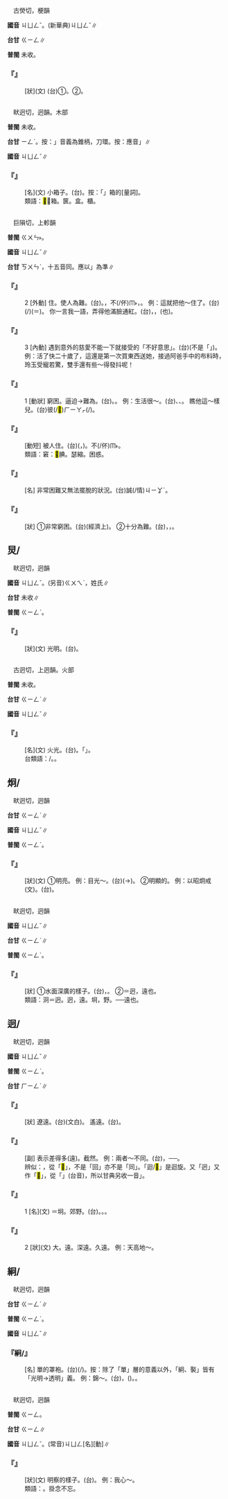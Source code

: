 
=={{ruby|冏|ㄐㄩㄥˇ}}==

　古熒切，梗韻

'''國音''' <rt>ㄐㄩㄥˇ</rt>。(新華典)<rt>ㄐㄩㄥˇ</rt>∥

'''台甘''' <rt>ㄍㄧㄥ</rt>{{ruby|、|ㄍㄧㄥˋ}}∥

'''普閩''' 未收。

    

==='''『{{ruby|冏|ㄐㄩㄥˇ}}』'''===
: [狀](文) (台)①{{ruby|光|ㄍㆭ}}{{ruby|光|ㄍㆭ}}。②{{ruby|光|ㄍㆲ}}{{ruby|明|ㆠㄧㄥˊ}}。
    

=={{ruby|<mark>&#xf9eb4;</mark>|ㄐㄩㄥˇ}}==

　畎迥切，迥韻。木部

'''普閩''' 未收。

'''台甘''' <rt>ㄧㄥˋ</rt>。按：{{ruby|「|ㄧㄥˋ}}」音義為錐柄，刀環。按：應音{{ruby|「|ㄍㄧㄥˋ}}」∥

'''國音''' <rt>ㄐㄩㄥˇ</rt>∥

    

==='''『{{ruby|<mark>&#xf9eb4;</mark>|ㄐㄩㄥˇ}}』'''===
: [名](文) 小箱子。(台){{ruby|細|ㄙㄨㆤ˪/ㄙㆤ˪}}{{ruby|腳|ㄎㄚ}}{{ruby|箱|ㄒㄧㆫ/ㄒㄧㆧ}}{{ruby|仔|ㄚ}}。按：「{{ruby|腳|ㄎㄚ}}」箱的[量詞]。
:類語：<mark>&#xf9eb4;</mark>：箱。篋。盒。櫃。
:
    

=={{ruby|窘|ㄐㄩㄥˇ}}==

　巨隕切，上軫韻

'''普閩''' <rt>ㄍㄨㄣ˫</rt>。

'''國音''' <rt>ㄐㄩㄥˇ</rt>∥

'''台甘''' <rt>ㄎㄨㄣˋ</rt>，十五音同。應以{{ruby|「|ㄎㄨㄣˋ}}{{ruby|、|ㄍㄨㄣˋ}}」為準∥

    

==='''『{{ruby|窘|ㄐㄩㄥˇ}}』'''===
:2  [外動] {{ruby|難|ㄋㄢˋ}}住。使人為難。(台){{ruby|使|ㄙㄨˋ}}{{ruby|人|ㄌㄤ˫}}{{ruby|感|ㄍㆰˋ}}{{ruby|覺|ㄍㄚㆶ}}{{ruby|歹|ㄆㄞˋ/ㄆㆮ}}{{ruby|勢|ㄙㆤ˪}}。{{ruby|歹|ㄆㄞˋ/ㄆㆮˋ}}{{ruby|做|ㄗㄨㆤ˪/ㄗㄜ˪}}{{ruby|人|ㄌㄤˊ}}，不(/伓)<rt>ㆬ˫</rt>{{ruby|知|ㄗㄞ}}{{ruby|<mark>&#xffa49;</mark>|ㆠㆤㆷ/ㆠㄨㆤㆷ ͘}}{{ruby|怎|ㄗㄨㆩˋ/ㄗㆮˋ}}{{ruby|樣|ㄧㆧ˫/ㄧㆫ˫}}{{ruby|應|ㄧㄥ˪}}{{ruby|付|ㄏㄨ˪}}，{{ruby|無|ㆠㄜˊ}}{{ruby|法|ㄏㄨㄚㆵ}}{{ruby|度|ㄉㆦ˫}}{{ruby|通|ㄊㄤ}}{{ruby|自|ㄗㄨ˫}}{{ruby|我|ㄫㆦˋ}}{{ruby|解|ㄍㄞˋ}}{{ruby|圍|ㄨㄧˊ}}。 例：這就把他～住了。(台){{ruby|汝|ㄌㄧˋ}}{{ruby|按|ㄢ˪}}{{ruby|爾|ㄋㄧ/ㄋㆤ}}({{ruby|做|ㄗㄨㆤ˪/ㄗㄜ˪}}/{{ruby|講|ㄍㆲˋ}}){{ruby|付|ㄏㆦ˫}}(＝{{ruby|害|ㄏㄞ˫}}){{ruby|伊|ㄧ}}{{ruby|真|ㄐㄧㄣ}}{{ruby|歹|ㄆㄞˋ/ㄆㆮˋ}}{{ruby|勢|ㄙㆤ˪}}。 你一言我一語，弄得他滿臉通紅。(台){{ruby|汝|ㄌㄧˋ}}{{ruby|一|ㄐㄧㆵ ͘}}{{ruby|句|ㄍㄨ˪}}，{{ruby|我|ㆣㄨㄚˋ}}{{ruby|亦|ㄧㄚㆷ ͘}}{{ruby|<mark>&#xf91c0;</mark>|ㄉㄠ˪}}{{ruby|一|ㄐㄧㆵ ͘}}{{ruby|句|ㄍㄨ˪}}，{{ruby|害|ㄏㄞ˫}}{{ruby|伊|ㄧ}}{{ruby|歹|ㄆㄞˋ/ㄆㆮˋ}}{{ruby|勢|ㄙㆤ˪}}({{ruby|窘|ㄐㄩㄥˇ}}也){{ruby|到|ㄍㄚㆷ}}{{ruby|一|ㄐㄧㆵ ͘}}{{ruby|個|ㆤˊ}}{{ruby|面|ㆠㄧㄣ˫}}{{ruby|仔|ㄚ}}{{ruby|紅|ㄤˊ}}{{ruby|記|ㄍㄧ˪}}{{ruby|記|ㄍㄧ˪}}。
    

==='''『{{ruby|窘|ㄐㄩㄥˇ}}』'''===
:3  [內動] 遇到意外的慈愛不能一下就接受的「不好意思」。(台){{ruby|歹|ㄆㄞˋ/ㄆㆮˋ}}{{ruby|勢|ㄙㆤ˪}}(不是「{{ruby|<mark>&#xf9264;</mark>|ㄇㄧㄢˇ}}{{ruby|腆|ㄊㄧㄢˇ}}」)。例：活了快二十歲了，這還是第一次買東西送她，接過阿爸手中的布料時，玲玉受寵若驚，雙手還有些～得發抖呢！
    

==='''『{{ruby|窘|ㄐㄩㄥˇ}}』'''===
:1  [動狀] 窮困。逼迫→難為。(台){{ruby|受|ㄒㄧㄨ˫}}{{ruby|迫|ㄅㄧㆤㆶ}}。{{ruby|歹|ㄆㄞˋ/ㄆㆮˋ}}{{ruby|勢|ㄙㆤ˪}}。 例：生活很～。(台){{ruby|生|ㄒㄧㄥ}}{{ruby|活|ㄨㄚㆷ ͘}}{{ruby|真|ㄐㄧㄣ}}{{ruby|迫|ㄅㄧㆤㆶ}}、{{ruby|緊|ㄢˊ}}、{{ruby|難|ㄜㆷ}}{{ruby|得|ㄉㄧㆵ}}{{ruby|過|ㄍㆤ˪/ㄍㄨㆤ˪}}。 瞧他這～樣兒。(台){{ruby|汝|ㄌㄧˋ}}{{ruby|看|ㄎㄨㆩˋ}}{{ruby|伊|ㄧ}}彼(/<mark>&#xf9075;</mark>)<rt>ㄏㄧㄚㆷ</rt>{{ruby|恁|ㄌㄧㄣ˪}}{{ruby|艱|ㄍㄢ}}{{ruby|苦|ㄎㆦˋ}}(/{{ruby|散|ㄙㄢ˪}}{{ruby|赤|ㄑㄧㄚㆷ}}){{ruby|丌|ㆤ}}{{ruby|款|ㄎㄨㄢˋ}}。
    

==='''『{{ruby|受|ㄕㄡˋ}}{{ruby|窘|ㄐㄩㄥˇ}}』'''===
: [動短] 被人{{ruby|難|ㄋㄢˋ}}住。(台)({{ruby|因|ㄧㄣ}}{{ruby|為|ㄨㄧ˫}}{{ruby|別|ㄅㄚㆵ ͘}}{{ruby|人|ㄌㄤˊ}}{{ruby|丌|ㆤ}}{{ruby|一|ㄐㄧㆵ}}{{ruby|句|ㄍㄨ˪}}{{ruby|話|ㄨㆤ˫}}{{ruby|一|ㄐㄧㆵ}}{{ruby|個|ㆤˊ}}{{ruby|行|ㄏㄧㄥˊ}}{{ruby|為|ㄨㄧˊ}}，{{ruby|家|ㄍㄚ}}{{ruby|自|ㄉㄧ˫}}{{ruby|煞|ㄙㄨㄚㆷ}}){{ruby|感|ㄍㆰˋ}}{{ruby|覺|ㄍㄚㆶ}}{{ruby|歹|ㄆㄞˋ/ㄆㆮˋ}}{{ruby|勢|ㄙㆤ˪}}。不(/伓)<rt>ㆬ˫</rt>{{ruby|知|ㄗㄞ}}{{ruby|<mark>&#xffa49;</mark>|ㆠㆤㆷ/ㆠㄨㆤㆷ ͘}}{{ruby|按|ㄢ˪}}{{ruby|怎|ㄗㄨㆩˋ}}{{ruby|做|ㄗㄨㆤ˪/ㄗㄜ˪}}{{ruby|即|ㄐㄧㄚㆷ}}{{ruby|好|ㄏㄜˋ}}。
:類語：窘：<mark>&#xf9264;</mark>腆。瑟縮。困惑。
:
    

==='''『{{ruby|窘|ㄐㄩㄥˇ}}{{ruby|況|ㄎㄨㄤˋ}}』'''===
: [名] 非常困難又無法擺脫的狀況。(台){{ruby|真|ㄐㄧㄣ}}誠(/情)<rt>ㄐㄧㆩˊ</rt>{{ruby|困|ㄎㄨㄣ˪}}{{ruby|難|ㄌㄢˊ}}{{ruby|又|ㄧㄨ˫}}{{ruby|無|ㆠㄜˊ}}{{ruby|法|ㄏㄨㄚㆵ}}{{ruby|度|ㄉㆦ˫}}{{ruby|通|ㄊㄤ}}{{ruby|脫|ㄊㄨㄚㆷ}}{{ruby|離|ㄌㄧ˫}}{{ruby|丌|ㆤ}}{{ruby|狀|ㄗㆲ˫}}{{ruby|況|ㄏㆲˋ}}。
    

==='''『{{ruby|窘|ㄐㄩㄥˇ}}{{ruby|迫|ㄆㄛˋ}}』'''===
: [狀] ①非常窮困。(台){{ruby|非|ㄏㄨㄧ}}{{ruby|常|ㄒㄧㆲˊ}}{{ruby|艱|ㄍㄢ}}{{ruby|苦|ㄎㆦˋ}}(經濟上)。 ②十分為難。(台){{ruby|真|ㄐㄧㄣ}}{{ruby|歹|ㄆㄞˋ/ㄆㆮˋ}}{{ruby|作|ㄗㄜ˪}}{{ruby|人|ㄌㄤˊ}}，{{ruby|真|ㄐㄧㄣ}}{{ruby|歹|ㄆㄞˋ/ㄆㆮˋ}}{{ruby|勢|ㄙㆤ˪}}，{{ruby|<mark>&#xffa45;</mark>|ㆠㆤ˫/ㆠㄨㆤ˫}}{{ruby|得|ㄉㄧㆵ}}{{ruby|接|ㄐㄧㄚㆴ}}{{ruby|受|ㄒㄧㄨ˫}}{{ruby|要|ㄧㄠ}}{{ruby|求|ㄍㄧㄨˊ}}。
    

==炅/{{ruby|<mark>&#xf9f48;</mark>|ㄐㄩㄥˇ}}==

　畎迥切，迥韻

'''國音''' <rt>ㄐㄩㄥˇ</rt>。(另音)<rt>ㄍㄨㄟˋ</rt>，姓氏∥

'''台甘''' 未收∥

'''普閩''' <rt>ㄍㄧㄥˋ</rt>。

    

==='''『{{ruby|炅|ㄐㄩㄥˇ}}』'''===
: [狀](文) 光明。(台){{ruby|光|ㄍㆲ}}{{ruby|明|ㆠㄧㄥˊ}}。
    

=={{ruby|熲|ㄐㄩㄥˇ}}==

　古迥切，上迥韻。火部

'''普閩''' 未收。

'''台甘''' <rt>ㄍㄧㄥˋ</rt>∥

'''國音''' <rt>ㄐㄩㄥˇ</rt>∥

    

==='''『{{ruby|熲|ㄐㄩㄥˇ}}』'''===
: [名](文) 火光。(台){{ruby|光|ㄍㆲ}}{{ruby|輝|ㄏㄨㄧ}}。{{ruby|火|ㄏㆤˋ/ㄏㄨㆤˋ/ㄏㄜˋ}}{{ruby|丌|ㆤ}}{{ruby|光|ㄍㆭ}}「{{ruby|耿|ㄍㄧㄥˋ}}」{{ruby|字|ㆢㄧ˫/ㄌㄧ˫}}{{ruby|丌|ㆤ}}{{ruby|古|ㄍㆦˋ}}{{ruby|文|ㆠㄨㄣˊ}}。
:台類語：{{ruby|光|ㄍㆭ}}{{ruby|焰|ㄧㆰ˫}}/{{ruby|艷|ㄧㆰ}}。{{ruby|光|ㄍㆲ}}{{ruby|明|ㆠㄧㄥˊ}}。
:
    

==炯/{{ruby|<mark>&#xf9eb5;</mark>|ㄐㄩㄥˇ}}==

　畎迥切，迥韻

'''台甘''' <rt>ㄍㄧㄥˋ</rt>∥

'''國音''' <rt>ㄐㄩㄥˇ</rt>∥

'''普閩''' <rt>ㄍㄧㄥˋ</rt>。

    

==='''『{{ruby|炯|ㄐㄩㄥˇ}}{{ruby|炯|ㄐㄩㄥˇ}}』'''===
: [狀](文) ①明亮。 例：目光～。(台){{ruby|目|ㆠㄚㆶ ͘}}{{ruby|珠|ㄗㄨ}}(→{{ruby|睭|ㄐㄧㄨ}}){{ruby|<mark>&#xffa56;</mark>|ㄍㄧㆬ}}{{ruby|<mark>&#xffa56;</mark>|ㄍㄧㆬ}}。 ②明顯的。 例：以昭炯戒(文)。(台){{ruby|表|ㄅㄧㄠˋ}}{{ruby|示|ㄒㄧ˫}}{{ruby|顯|ㄏㄧㄢˋ}}{{ruby|明|ㆠㄧㄥˊ}}{{ruby|丌|ㆤ}}{{ruby|警|ㄍㄧㄥˋ}}{{ruby|戒|ㄍㄞ˪}}。
    

=={{ruby|泂|ㄐㄩㄥˇ}}==

　畎迥切，迥韻

'''國音''' <rt>ㄐㄩㄥˇ</rt>∥

'''台甘''' <rt>ㄍㄧㄥˋ</rt>∥

'''普閩''' <rt>ㄍㄧㄥˋ</rt>。

    

==='''『{{ruby|泂|ㄐㄩㄥˇ}}』'''===
: [狀] ①水面深廣的樣子。(台){{ruby|遠|ㄏㆭ˫}}{{ruby|遠|ㄏㆭ˫}}，{{ruby|深|ㄑㄧㆬ}}{{ruby|深|ㄑㄧㆬ}}{{ruby|闊|ㄎㄨㄚㆷ}}{{ruby|闊|ㄎㄨㄚㆷ}}。 ②＝迥，遠也。
:類語：泂＝迥。迥，遠。坰，野。──遠也。
:
    

==迥/{{ruby|<mark>&#xf9f4c;</mark>|ㄐㄩㄥˇ}}==

　畎迥切，迥韻

'''國音''' <rt>ㄐㄩㄥˇ</rt>∥

'''普閩''' <rt>ㄍㄧㄥˋ</rt>。

'''台甘''' <rt>ㄏㄧㄥˋ</rt>{{ruby|、|ㄍㄧㄥˋ}}∥

    

==='''『{{ruby|迥|ㄐㄩㄥˇ}}{{ruby|迥|ㄐㄩㄥˇ}}』'''===
: [狀] 遼遠。(台){{ruby|遼|ㄌㄧㄠˊ}}{{ruby|遠|ㄨㄢˋ}}(文白)。 遙遠。(台){{ruby|遙|ㄧㄠˊ}}{{ruby|遠|ㄨㄢˋ}}。
    

==='''『{{ruby|迥|ㄐㄩㄥˇ}}{{ruby|然|ㄖㄢˊ}}』'''===
: [副] 表示差得多(遠)。截然。 例：兩者～不同。(台){{ruby|雙|ㄒㄧㄤ}}{{ruby|方|ㄏㆲ}}{{ruby|差|ㄘㄚ}}{{ruby|去|ㄎㄧ˪}}{{ruby|真|ㄐㄧㄣ}}{{ruby|遠|ㄏㆭ˫}}，{{ruby|顯|ㄏㄧㄢˋ}}{{ruby|然|ㆢㄧㄢˊ/ㄌㄧㄢˊ}}{{ruby|無|ㆠㄜˊ}}{{ruby|共|ㄍㄤ˫}}{{ruby|款|ㄎㄨㄢˋ}}──{{ruby|大|ㄉㄞ˫}}{{ruby|不|ㄅㄨㆵ}}{{ruby|相|ㄒㄧㆲ}}{{ruby|同|ㄉㆲˊ}}。
:辨似：{{ruby|迥|ㄐㄩㄥˇ}}，從「<mark>&#xf9eb3;</mark>」，不是「回」亦不是「同」。「迴/<mark>&#xf917d;</mark>」是迴旋。又「迥」又作「<mark>&#xf9f4c;</mark>」，從「{{ruby|向|ㄏㄧㆲ˪}}」(台音)，所以甘典另收一音{{ruby|「|ㄏㄧㄥˋ}}」。
:
    

==='''『{{ruby|迥|ㄐㄩㄥˇ}}』'''===
:1  [名](文) ＝坰。郊野。(台){{ruby|郊|ㄍㄠ}}{{ruby|野|ㄧㄚˋ}}。{{ruby|郊|ㄍㄠ}}{{ruby|外|ㆣㄨㄚ˫}}。{{ruby|野|ㄧㄚˋ}}{{ruby|外|ㆣㄨㄚ˫}}。
    

==='''『{{ruby|迥|ㄐㄩㄥˇ}}』'''===
:2  [狀](文) 大。遠。深遠。久遠。 例：天高地～。
    

==絅/{{ruby|褧|ㄐㄩㄥˇ}}==

　畎迥切，迥韻

'''台甘''' <rt>ㄍㄧㄥˋ</rt>∥

'''普閩''' <rt>ㄍㄧㄥˋ</rt>。

'''國音''' <rt>ㄐㄩㄥˇ</rt>∥

    

==='''『絅/{{ruby|褧|ㄐㄩㄥˇ}}』'''===
: [名] 單的罩袍。(台){{ruby|單|ㄉㄨㆩ}}{{ruby|重|ㄉㄧㄥˊ}}{{ruby|丌|ㆤ}}{{ruby|頂|ㄉㄧㄥˋ}}{{ruby|面|ㆠㄧㄣ˫}}{{ruby|衫|ㄙㆩ}}(/{{ruby|外|ㆣㄨㄚ˫}}{{ruby|衫|ㄙㆩ}})。按：除了「單」層的意義以外，「絅、褧」皆有「光明→透明」義。 例：{{ruby|衣|ㄧˋ}}錦～{{ruby|衣|ㄧ}}。(台){{ruby|穿|ㄑㄧㄥ˫}}{{ruby|錦|ㄍㄧㆬ}}{{ruby|衣|ㄧ}}，{{ruby|疊|ㄊㄚㆷ}}{{ruby|單|ㄉㄨㆩ}}{{ruby|重|ㄉㄧㄥˊ}}{{ruby|無|ㆠㄜˊ}}{{ruby|裏|ㄌㄧˋ}}({{ruby|透|ㄊㄠ˪}}{{ruby|明|ㆠㄧㄥˊ}}){{ruby|丌|ㆤ}}{{ruby|外|ㆣㄨㄚ˫}}{{ruby|衫|ㄙㆩ}}。{{ruby|半|ㄅㄨㆩ˪}}{{ruby|遮|ㆢㄧㄚ/ㄌㄧㄚ}}{{ruby|半|ㄅㄨㆩ˪}}{{ruby|明|ㆠㄧㄥˊ}}。
    

=={{ruby|扃|ㄐㄩㄥˇ}}==

　畎迥切，迥韻

'''普閩''' <rt>ㄍㄧㄥ</rt>。

'''台甘''' <rt>ㄍㄧㄥ</rt>{{ruby|、|ㄍㄧㄥˋ}}∥

'''國音''' <rt>ㄐㄩㄥˇ</rt>。(常音)<rt>ㄐㄩㄥ</rt>[名][動]∥

    

==='''『{{ruby|扃|ㄐㄩㄥˇ}}{{ruby|扃|ㄐㄩㄥˇ}}』'''===
: [狀](文) 明察的樣子。(台){{ruby|看|ㄎㄨㆩ˪}}{{ruby|有|ㄨ˫}}{{ruby|清|ㄑㄧㄥ}}{{ruby|楚|ㄘㄜˋ}}{{ruby|丌|ㆤ}}{{ruby|款|ㄎㄨㄢˋ}}。 例：我心～。
:類語：{{ruby|耿|ㄍㄥˇ}}{{ruby|耿|ㄍㄥˇ}}。掛念不忘。
:
    
